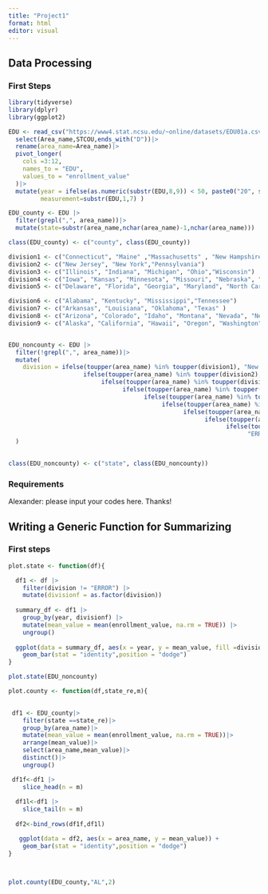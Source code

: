 ```yaml
---
title: "Project1"
format: html
editor: visual
---
```


## Data Processing

### First Steps

```r
library(tidyverse)
library(dplyr)
library(ggplot2)
```

```r
EDU <- read_csv("https://www4.stat.ncsu.edu/~online/datasets/EDU01a.csv")|>
  select(Area_name,STCOU,ends_with("D"))|>
  rename(area_name=Area_name)|>
  pivot_longer(
    cols =3:12,   
    names_to = "EDU",            
    values_to = "enrollment_value"           
  )|>
  mutate(year = ifelse(as.numeric(substr(EDU,8,9)) < 50, paste0("20", substr(EDU,8,9)), paste0("19", substr(EDU,8,9))),
         measurement=substr(EDU,1,7) )

EDU_county <- EDU |>
  filter(grepl(",", area_name))|>
  mutate(state=substr(area_name,nchar(area_name)-1,nchar(area_name)))

class(EDU_county) <- c("county", class(EDU_county))

division1 <- c("Connecticut", "Maine" ,"Massachusetts" , "New Hampshire" , "Rhode Island", "Vermont")
division2 <- c("New Jersey", "New York","Pennsylvania")
division3 <- c("Illinois", "Indiana", "Michigan", "Ohio","Wisconsin")
division4 <- c("Iowa", "Kansas", "Minnesota", "Missouri", "Nebraska", "North Dakota", "South Dakota")
division5 <- c("Delaware", "Florida", "Georgia", "Maryland", "North Carolina", "South Carolina", "Virginia", "DISTRICT OF COLUMBIA","West Virginia")

division6 <- c("Alabama", "Kentucky", "Mississippi","Tennessee")
division7 <- c("Arkansas", "Louisiana", "Oklahoma", "Texas" )
division8 <- c("Arizona", "Colorado", "Idaho", "Montana", "Nevada", "New Mexico", "Utah","Wyoming")
division9 <- c("Alaska", "California", "Hawaii", "Oregon", "Washington")


EDU_noncounty <- EDU |>
  filter(!grepl(",", area_name))|>
  mutate(
    division = ifelse(toupper(area_name) %in% toupper(division1), "New England",
                     ifelse(toupper(area_name) %in% toupper(division2), "Middle Atlantic",
                          ifelse(toupper(area_name) %in% toupper(division3), "East North Central",
                                ifelse(toupper(area_name) %in% toupper(division4), "West North Central",
                                      ifelse(toupper(area_name) %in% toupper(division5), "South Atlantic",
                                           ifelse(toupper(area_name) %in% toupper(division6), "East South Central",
                                                 ifelse(toupper(area_name) %in% toupper(division7), "West South Central",
                                                       ifelse(toupper(area_name) %in% toupper(division8), "Mountain",
                                                             ifelse(toupper(area_name) %in% toupper(division9), "Pacific",
                                                                   "ERROR")))))))))
  )
  

class(EDU_noncounty) <- c("state", class(EDU_noncounty))


```


### Requirements 

Alexander: please input your codes here. Thanks!





## Writing a Generic Function for Summarizing
### First steps 
```r
plot.state <- function(df){

  df1 <- df |>
    filter(division != "ERROR") |>
    mutate(divisionf = as.factor(division))
 
  summary_df <- df1 |>
    group_by(year, divisionf) |>
    mutate(mean_value = mean(enrollment_value, na.rm = TRUE)) |>
    ungroup()
 
  ggplot(data = summary_df, aes(x = year, y = mean_value, fill =divisionf)) +
    geom_bar(stat = "identity",position = "dodge")  
}

plot.state(EDU_noncounty)
```

```r

plot.county <- function(df,state_re,m){

  
 df1 <- EDU_county|>
    filter(state ==state_re)|>
    group_by(area_name)|>
    mutate(mean_value = mean(enrollment_value, na.rm = TRUE))|>
    arrange(mean_value)|>
    select(area_name,mean_value)|>
    distinct()|>
    ungroup()

 df1f<-df1 |>
    slice_head(n = m)
    
  df1l<-df1 |>
    slice_tail(n = m) 
  
  df2<-bind_rows(df1f,df1l)

   ggplot(data = df2, aes(x = area_name, y = mean_value)) +
    geom_bar(stat = "identity",position = "dodge") 
}



plot.county(EDU_county,"AL",2)


```
